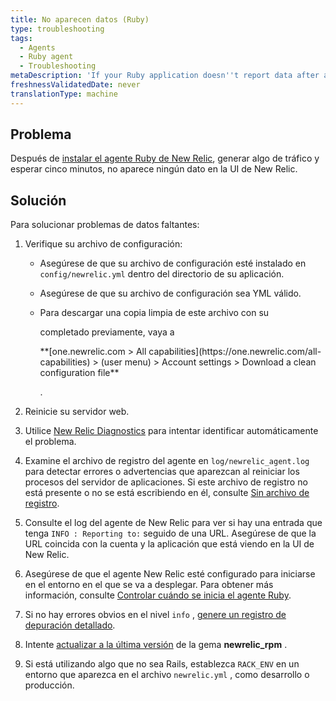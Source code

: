 ```yaml
---
title: No aparecen datos (Ruby)
type: troubleshooting
tags:
  - Agents
  - Ruby agent
  - Troubleshooting
metaDescription: 'If your Ruby application doesn''t report data after a few minutes, try these troubleshooting steps.'
freshnessValidatedDate: never
translationType: machine
---
```


## Problema

Después de [instalar el agente Ruby de New Relic](/docs/agents/ruby-agent/installation-configuration/ruby-agent-installation), generar algo de tráfico y esperar cinco minutos, no aparece ningún dato en la UI de New Relic.

## Solución

Para solucionar problemas de datos faltantes:

1. Verifique su archivo de configuración:

   * Asegúrese de que su archivo de configuración esté instalado en `config/newrelic.yml` dentro del directorio de su aplicación.

   * Asegúrese de que su archivo de configuración sea YML válido.

   * Para descargar una copia limpia de este archivo con su

     <InlinePopover type="licenseKey"/>

     completado previamente, vaya a

     <DNT>
       **[one.newrelic.com > All capabilities](https://one.newrelic.com/all-capabilities) > (user menu) > Account settings > Download a clean configuration file**
     </DNT>

     .

2. Reinicie su servidor web.

3. Utilice [New Relic Diagnostics](/docs/agents/manage-apm-agents/troubleshooting/new-relic-diagnostics) para intentar identificar automáticamente el problema.

4. Examine el archivo de registro del agente en `log/newrelic_agent.log` para detectar errores o advertencias que aparezcan al reiniciar los procesos del servidor de aplicaciones. Si este archivo de registro no está presente o no se está escribiendo en él, consulte [Sin archivo de registro](/docs/agents/ruby-agent/troubleshooting/no-log-file-ruby).

5. Consulte el log del agente de New Relic para ver si hay una entrada que tenga `INFO : Reporting to:` seguido de una URL. Asegúrese de que la URL coincida con la cuenta y la aplicación que está viendo en la UI de New Relic.

6. Asegúrese de que el agente New Relic esté configurado para iniciarse en el entorno en el que se va a desplegar. Para obtener más información, consulte [Controlar cuándo se inicia el agente Ruby](/docs/agents/ruby-agent/troubleshooting/controlling-when-ruby-agent-starts).

7. Si no hay errores obvios en el nivel `info` , [genere un registro de depuración detallado](/docs/agents/ruby-agent/troubleshooting/generating-logs-troubleshooting-ruby).

8. Intente [actualizar a la última versión](/docs/agents/ruby-agent/installation-configuration/updating-deprecated-ruby-agents#update) de la gema <DNT>**newrelic_rpm**</DNT> .

9. Si está utilizando algo que no sea Rails, establezca `RACK_ENV` en un entorno que aparezca en el archivo `newrelic.yml` , como desarrollo o producción.
